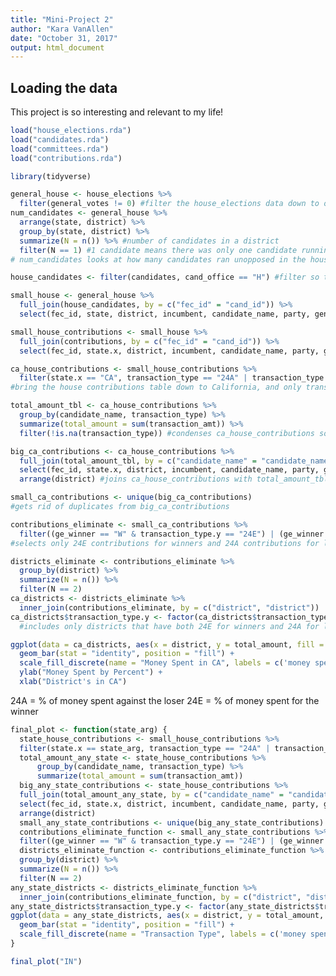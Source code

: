 ```yaml
---
title: "Mini-Project 2"
author: "Kara VanAllen"
date: "October 31, 2017"
output: html_document
---
```


## Loading the data

This project is so interesting and relevant to my life!

```r
load("house_elections.rda")
load("candidates.rda")
load("committees.rda")
load("contributions.rda")
```

```r
library(tidyverse)
```

```r
general_house <- house_elections %>%
  filter(general_votes != 0) #filter the house_elections data down to only the general elections
num_candidates <- general_house %>%
  arrange(state, district) %>%
  group_by(state, district) %>%
  summarize(N = n()) %>% #number of candidates in a district
  filter(N == 1) #1 candidate means there was only one candidate running in that district
# num_candidates looks at how many candidates ran unopposed in the house election. Since there are only eight who ran unoppoosed, and we are looking primarily at California, we decided that we did not need to make a change to the data based on that information. 
```

```r
house_candidates <- filter(candidates, cand_office == "H") #filter so that the candidates table only includes candidates running for the house of representatives
```

```r
small_house <- general_house %>%
  full_join(house_candidates, by = c("fec_id" = "cand_id")) %>%
  select(fec_id, state, district, incumbent, candidate_name, party, general_votes, ge_winner) #join general_house and house_candidates to connect information about election results
```

```r
small_house_contributions <- small_house %>%
  full_join(contributions, by = c("fec_id" = "cand_id")) %>%
  select(fec_id, state.x, district, incumbent, candidate_name, party, general_votes, ge_winner, transaction_type, transaction_amt) #join small_house and contributions to connect election results, candidates, and contributions
```

```r
ca_house_contributions <- small_house_contributions %>%
  filter(state.x == "CA", transaction_type == "24A" | transaction_type == "24E")
#bring the house contributions table down to California, and only transactions of type 24A and 24E
```

```r
total_amount_tbl <- ca_house_contributions %>%
  group_by(candidate_name, transaction_type) %>%
  summarize(total_amount = sum(transaction_amt)) %>%
  filter(!is.na(transaction_type)) #condenses ca_house_contributions so that there is one row per candidate per contribution type
```

```r
big_ca_contributions <- ca_house_contributions %>%
  full_join(total_amount_tbl, by = c("candidate_name" = "candidate_name")) %>%
  select(fec_id, state.x, district, incumbent, candidate_name, party, general_votes, ge_winner, transaction_type.y, total_amount) %>%
  arrange(district) #joins ca_house_contributions with total_amount_tbl to get the information of the former with the total from the latter
```

```r
small_ca_contributions <- unique(big_ca_contributions)
#gets rid of duplicates from big_ca_contributions
```

```r
contributions_eliminate <- small_ca_contributions %>%
  filter((ge_winner == "W" & transaction_type.y == "24E") | (ge_winner == "N" & transaction_type.y == "24A"))
#selects only 24E contributions for winners and 24A contributions for losers
```

```r
districts_eliminate <- contributions_eliminate %>%
  group_by(district) %>%
  summarize(N = n()) %>%
  filter(N == 2)
ca_districts <- districts_eliminate %>%
  inner_join(contributions_eliminate, by = c("district", "district"))
ca_districts$transaction_type.y <- factor(ca_districts$transaction_type.y)
  #includes only districts that have both 24E for winners and 24A for losers
```

```r
ggplot(data = ca_districts, aes(x = district, y = total_amount, fill = transaction_type.y)) +
  geom_bar(stat = "identity", position = "fill") +
  scale_fill_discrete(name = "Money Spent in CA", labels = c('money spent against the loser', 'money spent for the winner')) +
  ylab("Money Spent by Percent") +
  xlab("District's in CA")
```

24A = % of money spent against the loser
24E = %  of money spent for the winner

```r
final_plot <- function(state_arg) {
  state_house_contributions <- small_house_contributions %>%
  filter(state.x == state_arg, transaction_type == "24A" | transaction_type == "24E")
  total_amount_any_state <- state_house_contributions %>%
      group_by(candidate_name, transaction_type) %>%
      summarize(total_amount = sum(transaction_amt))
  big_any_state_contributions <- state_house_contributions %>%
  full_join(total_amount_any_state, by = c("candidate_name" = "candidate_name")) %>%
  select(fec_id, state.x, district, incumbent, candidate_name, party, general_votes, ge_winner, transaction_type.y, total_amount) %>%
  arrange(district)
  small_any_state_contributions <- unique(big_any_state_contributions)
  contributions_eliminate_function <- small_any_state_contributions %>%
  filter((ge_winner == "W" & transaction_type.y == "24E") | (ge_winner == "N" & transaction_type.y == "24A"))
  districts_eliminate_function <- contributions_eliminate_function %>%
  group_by(district) %>%
  summarize(N = n()) %>%
  filter(N == 2)
any_state_districts <- districts_eliminate_function %>%
  inner_join(contributions_eliminate_function, by = c("district", "district"))
any_state_districts$transaction_type.y <- factor(any_state_districts$transaction_type.y)
ggplot(data = any_state_districts, aes(x = district, y = total_amount, fill = transaction_type.y)) +
  geom_bar(stat = "identity", position = "fill") +
  scale_fill_discrete(name = "Transaction Type", labels = c('money spent against the loser', 'money spent for the winner'))
}
```

```r
final_plot("IN") 
```